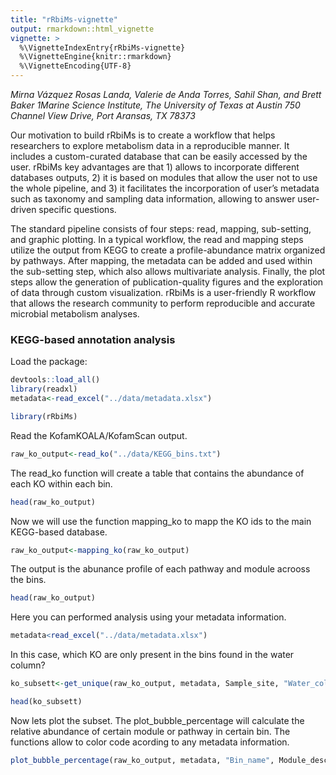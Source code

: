 ```yaml
---
title: "rRbiMs-vignette"
output: rmarkdown::html_vignette
vignette: >
  %\VignetteIndexEntry{rRbiMs-vignette}
  %\VignetteEngine{knitr::rmarkdown}
  %\VignetteEncoding{UTF-8}
---
```


*Mirna Vázquez Rosas Landa, Valerie de Anda Torres, Sahil Shan, and Brett Baker
1Marine Science Institute, The University of Texas at Austin 750 Channel View Drive, Port Aransas, TX 78373*


Our motivation to build rRbiMs is to create a workflow that helps researchers to explore metabolism data in a reproducible manner. It includes a custom-curated database that can be easily accessed by the user. rRbiMs key advantages are that 1) allows to incorporate different databases outputs, 2) it is based on modules that allow the user not to use the whole pipeline, and 3) it facilitates the incorporation of user’s metadata such as taxonomy and sampling data information, allowing to answer user-driven specific questions. 

The standard pipeline consists of four steps: read, mapping, sub-setting, and graphic plotting. In a typical workflow, the read and mapping steps utilize the output from KEGG to create a profile-abundance matrix organized by pathways. After mapping, the metadata can be added and used within the sub-setting step, which also allows multivariate analysis. Finally, the plot steps allow the generation of publication-quality figures and the exploration of data through custom visualization. rRbiMs is a user-friendly R workflow that allows the research community to perform reproducible and accurate microbial metabolism analyses.


### KEGG-based annotation analysis

Load the package:
```r
devtools::load_all()
library(readxl)
metadata<-read_excel("../data/metadata.xlsx")
```

```r
library(rRbiMs)
```

Read the KofamKOALA/KofamScan output.
```r
raw_ko_output<-read_ko("../data/KEGG_bins.txt")
```

The read_ko function will create a table that contains the abundance of each KO within each bin. 
```r
head(raw_ko_output)
```

Now we will use the function mapping_ko to mapp the KO ids to the main KEGG-based database.
```r
raw_ko_output<-mapping_ko(raw_ko_output)
```

The output is the abunance profile of each pathway and module acrooss the bins.
```r
head(raw_ko_output)
```

Here you can performed analysis using your metadata information. 
```r
metadata<read_excel("../data/metadata.xlsx")
```

In this case, which KO are only present in the bins found in the water column?
```r
ko_subsett<-get_unique(raw_ko_output, metadata, Sample_site, "Water_column")
```

```r
head(ko_subsett)
```

Now lets plot the subset. The plot_bubble_percentage will calculate the relative abundance of certain module or pathway in certain bin. The functions allow to color code acording to any metadata information.

```r
plot_bubble_percentage(raw_ko_output, metadata, "Bin_name", Module_description, "Percentage", "Clades")
```





